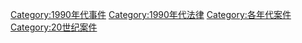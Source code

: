 [[Category:1990年代事件|Category:1990年代事件]]
[[Category:1990年代法律|Category:1990年代法律]]
[[Category:各年代案件|Category:各年代案件]]
[[Category:20世纪案件|Category:20世纪案件]]